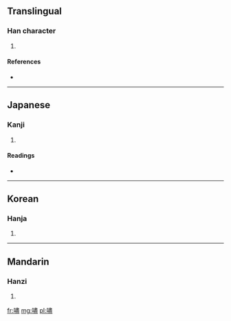 ==Translingual==

===Han character===
{{Han char|rn=30|rad=口|as=14|sn=17|four=6501<sub>7</sub>|canj=口中一廿 (RLMT)}}

# {{defn|Han|sort=口14}}

====References====
* {{Han ref|kx=0212.140|dkj=04478|dj=0434.450|hdz=10697.200|uh=568D|ud=22157|bh=ECC2|bd=60610}}

----

==Japanese==

===Kanji===
{{ja-kanji|grade=|rs=口14}}

# {{defn|Japanese|sort=口14}}

====Readings====
* {{ja-readings|on=[[しん]] (shin)|kun=[[いきどおる]] (ikidooru)}}

----

==Korean==

===Hanja===
{{ko-hanja|hangeul=진|rv=jin|mr=chin}}

# {{defn|Korean|sort=口14}}

----

==Mandarin==

===Hanzi===
{{cmn-hanzi|pin=[[jìn]] ([[jin4]])|wg=chin<sup>4</sup>}}

# {{defn|Mandarin|sort=口14}}

[[fr:嚍]]
[[mg:嚍]]
[[pl:嚍]]